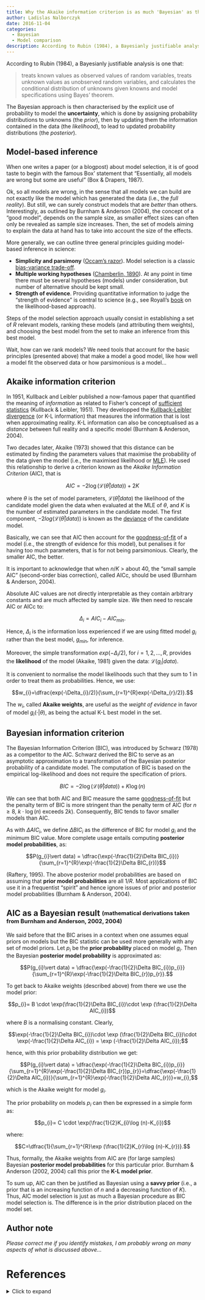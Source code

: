 ```yaml
---
title: Why the Akaike information criterion is as much 'Bayesian' as the Bayesian information criterion
author: Ladislas Nalborczyk
date: 2016-11-04
categories:
  - Bayesian
  - Model comparison
description: According to Rubin (1984), a Bayesianly justifiable analysis is one that "treats known values as observed values of random variables, treats unknown values as unobserved random variables, and calculates the conditional distribution of unknowns given knowns and model specifications using Bayes' theorem".
---
```


According to Rubin (1984), a Bayesianly justifiable analysis is one that:

> treats known values as observed values of random variables, treats unknown values as unobserved random variables, and calculates the conditional distribution of unknowns given knowns and model specifications using Bayes’ theorem.

The Bayesian approach is then characterised by the explicit use of probability to model the **uncertainty**, which is done by assigning probability distributions to unknowns (the *prior*), then by updating them the information contained in the data (the *likelihood*), to lead to updated probability distributions (the *posterior*).

## Model-based inference

When one writes a paper (or a blogpost) about model selection, it is of good taste to begin with the famous Box' statement that "Essentially, all models are wrong but some are useful" (Box & Drapers, 1987).

Ok, so all models are wrong, in the sense that all models we can build are not exactly like the model which has generated the data (i.e., the *full reality*). But still, we can surely construct models that are *better* than others. Interestingly, as outlined by Burnham & Anderson (2004), the concept of a "good model", depends on the sample size, as smaller effect sizes can often only be revealed as sample size increases. Then, the set of models aiming to explain the data at hand has to take into account the size of the effects.

More generally, we can outline three general principles guiding model-based inference in science:

-   **Simplicity and parsimony** ([Occam's razor](https://en.wikipedia.org/wiki/Occam%27s_razor)). Model selection is a classic [bias-variance trade-off](http://scott.fortmann-roe.com/docs/BiasVariance.html).
-   **Multiple working hypotheses** ([Chamberlin, 1890](http://www.auburn.edu/~tds0009/Articles/Chamberlain%201965.pdf)). At any point in time there must be several hypotheses (models) under consideration, but number of alternative should be kept small.
-   **Strength of evidence**. Providing quantitative information to judge the “strength of evidence” is central to science (e.g., see Royall's [book](https://www.crcpress.com/Statistical-Evidence-A-Likelihood-Paradigm/Royall/p/book/9780412044113) on the likelihood-based approach).

Steps of the model selection approach usually consist in establishing a set of $R$ relevant models, ranking these models (and attributing them weights), and choosing the best model from the set to make an inference from this best model.

Wait, how can we rank models? We need tools that account for the basic principles (presented above) that make a model a good model, like how well a model fit the observed data or how parsimonious is a model...

## Akaike information criterion

In 1951, Kullback and Leibler published a now-famous paper that quantified the meaning of *information* as related to Fisher’s concept
of [sufficient statistics](https://en.wikipedia.org/wiki/Sufficient_statistic) (Kullback & Leibler, 1951). They developped the [Kullback-Leibler divergence](https://en.wikipedia.org/wiki/Kullback–Leibler_divergence) (or K-L information) that measures the information that is lost when approximating reality. K-L information can also be conceptualised as a *distance* between full reality and a specific model (Burnham & Anderson, 2004).

Two decades later, Akaike (1973) showed that this distance can be estimated by finding the parameters values that maximise the probability of the data given the model (i.e., the maximised likelihood or [MLE](https://en.wikipedia.org/wiki/Maximum_likelihood_estimation)). He used this relationship to derive a criterion known as the *Akaike Information Criterion* (AIC), that is

$$AIC=-2\log (\mathcal{L}(\hat{\theta}\vert data))+2K$$

where $\theta$ is the set of model parameters, $\mathcal{L}(\hat{\theta}\vert data)$ the likelihood of the candidate model given the data when evaluated at the MLE of $\theta$, and $K$ is the number of estimated parameters in the candidate model. The first component, $-2log(\mathcal{L}(\hat{\theta}\vert data))$ is known as the [deviance](https://en.wikipedia.org/wiki/Deviance_(statistics)) of the candidate model.

Basically, we can see that AIC then account for the [goodness-of-fit](https://en.wikipedia.org/wiki/Goodness_of_fit) of a model (i.e., the strength of evidence for this model), but penalises it for having too much parameters, that is for not being parsimonious. Clearly, the smaller AIC, the better.

It is important to acknowledge that when $n/K$ > about 40, the "small sample AIC" (second-order bias correction), called AICc, should be used (Burnham & Anderson, 2004).

Absolute AIC values are not directly interpretable as they contain arbitrary constants and are much affected by sample size. We then need to rescale AIC or AICc to:

$$\Delta_{i}= AIC_{i}-AIC_{min}.$$

Hence, $\Delta_{i}$ is the information loss experienced if we are using fitted model $g_{i}$ rather than the best model, $g_{min}$, for inference.

Moreover, the simple transformation $exp(-\Delta_{i}/2)$, for $i=1,2,...,R$, provides the **likelihood** of the model (Akaike, 1981) given the data: $\mathcal{L}(g_{i}\vert data)$.

It is convenient to normalise the model likelihoods such that they sum to 1 in order to treat them as probabilities. Hence, we use:

$$w_{i}=\dfrac{exp(-\Delta_{i}/2)}{\sum_{r=1}^{R}exp(-\Delta_{r}/2)}.$$

The $w_{i}$, called **Akaike weights**, are useful as the *weight of evidence* in favor of model $g_{i}(\cdot \vert \theta)$, as being the actual K-L best model in the set.

## Bayesian information criterion

The Bayesian Information Criterion (BIC), was introduced by Schwarz (1978) as a competitor to the AIC. Schwarz derived the BIC to serve as an asymptotic approximation to a transformation of the Bayesian posterior probability of a candidate model. The computation of BIC is based on the empirical log-likelihood and does not require the specification of priors.

$$BIC=-2\log (\mathcal{L}(\hat{\theta}|data))+K \log (n)$$

We can see that both AIC and BIC measure the same [goodness-of-fit](https://en.wikipedia.org/wiki/Goodness_of_fit) but the penalty term of BIC is more stringent than the penalty term of AIC (for $n \geq 8$, $k \cdot \log (n)$ exceeds $2k$). Consequently, BIC tends to favor smaller models than AIC.

As with $\Delta AIC_{i}$, we define $\Delta BIC_{i}$ as the difference of BIC for model $g_{i}$ and the minimum BIC value. More complete usage entails computing **posterior model probabilities**, as:

$$P(g_{i}\vert data) = \dfrac{\exp(-\frac{1}{2}\Delta BIC_{i})}{\sum_{r=1}^{R}\exp(-\frac{1}{2}\Delta BIC_{r})}$$

(Raftery, 1995). The above posterior model probabilities are based on assuming that **prior model probabilities** are all $1/R$. Most applications of BIC use it in a frequentist "spirit" and hence ignore issues of prior and posterior model probabilities (Burnham & Anderson, 2004).
 
## AIC as a Bayesian result <sub><sup>(mathematical derivations taken from Burnham and Anderson, 2002, 2004)</sup></sub>

We said before that the BIC arises in a context when one assumes equal priors on models but the BIC statistic can be used more generally with any set of model priors. Let $p_{i}$ be the **prior probability** placed on model $g_{i}$. Then the Bayesian **posterior model probability** is approximated as:

$$P(g_{i}\vert data) = \dfrac{\exp(-\frac{1}{2}\Delta BIC_{i})p_{i}}{\sum_{r=1}^{R}\exp(-\frac{1}{2}\Delta BIC_{r})p_{r}}.$$

To get back to Akaike weights (described above) from there we use the model prior:

$$p_{i}= B \cdot \exp(\frac{1}{2}\Delta BIC_{i})\cdot \exp (\frac{1}{2}\Delta AIC_{i})$$

where $B$ is a normalising constant. Clearly,

$$\exp(-\frac{1}{2}\Delta BIC_{i})\cdot \exp (\frac{1}{2}\Delta BIC_{i})\cdot \exp(-\frac{1}{2}\Delta AIC_{i}) = \exp (-\frac{1}{2}\Delta AIC_{i});$$

hence, with this prior probability distribution we get:

$$P(g_{i}\vert data) = \dfrac{\exp(-\frac{1}{2}\Delta BIC_{i})p_{i}}{\sum_{r=1}^{R}\exp(-\frac{1}{2}\Delta BIC_{r})p_{r}}=\dfrac{\exp(-\frac{1}{2}\Delta AIC_{i})}{\sum_{r=1}^{R}\exp(-\frac{1}{2}\Delta AIC_{r})}=w_{i},$$

which is the Akaike weight for model $g_{i}$.

The prior probability on models $p_{i}$ can then be expressed in a simple form as:

$$p_{i}= C \cdot \exp(\frac{1}{2}K_{i}\log (n)-K_{i})$$

where:

$$C=\dfrac{1}{\sum_{r=1}^{R}\exp (\frac{1}{2}K_{r}\log (n)-K_{r})}.$$

Thus, formally, the Akaike weights from AIC are (for large samples) Bayesian **posterior model probabilities** for this particular prior. Burnham & Anderson (2002, 2004) call this prior the **K-L model prior**.

To sum up, AIC can then be justified as Bayesian using a **savvy prior** (i.e., a prior that is an increasing function of $n$ and a decreasing function of $K$). Thus, AIC model selection is just as much a Bayesian procedure as BIC model selection is. The difference is in the prior distribution placed on the model set.

## Author note

*Please correct me if you identify mistakes, I am probably wrong on many aspects of what is discussed above...*

# References

<details>
  <summary>Click to expand</summary>

<div markdown="1">

Akaike, H. (1981). Likelihood of a model and information criteria. *Journal of Econometrics*, *16*, 3–14. <http://dx.doi.org/10.1016/0304-4076(81)90071-3>

Box, G. E. P., Draper, N. R. (1987). Empirical *Model-Building and Response Surfaces*. John Wiley & Sons.

Burnham, K. P., & Anderson, D. R. (2002). *Model Selection and Multimodel Inference: A Practical Information-Theoretical Approach*. 2d ed. New York: Springer-Verlag.

Burnham, K. P., & Anderson, D. R. (2004). Multimodel inference: Understanding AIC and BIC in model selection. *Sociological Methods and
Research*, *33*(2), 261–304. <http://dx.doi.org/10.1177/0049124104268644>

Kullback, S., & Leibler, R. A. (1951). On information and sufficiency. *Annals of Mathematical Statistics*, *22*, 79–86. <http://dx.doi.org/10.1214/aoms/1177729694>

Raftery, A. E. (1995). Bayesian Model Selection in Social Research (With Discussion). *Sociological Methodology*, *25*, 111-95. <http://dx.doi.org/10.2307/271063>

Rubin, D. B. (1984). Bayesianly justifiable and relevant frequency calculations for the applied statistician. *The Annals of Statistics*,
*12*(4), 1151–1172. <https://doi.org/doi:10.1214/aos/1176346785>

Schwarz, G. E. (1978). Estimating the dimension of a model. *Annals of Statistics*, *6*(2), 461–464. <https://doi.org/doi:10.1214/aos/1176344136>

</div>

</details>
